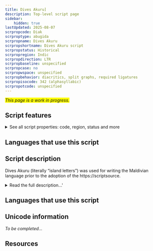 ```yaml
---
title: Dives Akuru]
description: Top-level script page
sidebar:
    hidden: true
lastUpdated: 2025-08-07
scrpropcode: Diak
scrproptype: abugida
scrpropname: Dives Akuru
scrpropshortname: Dives Akuru script
scrpropstatus: Historical
scrpropregion: Indic
scrpropdirection: LTR
scrpropbaseline: unspecified
scrpropcase: no
scrpropwspace: unspecified
scrpropbehavior: diacritics, split graphs, required ligatures
scrpropisocode: 342 (alphasyllabic)
scrpropotcode: unspecified
---
```


<span style='background-color:yellow'>_This page is a work in progress._</span>


## Script features

<details>
<summary> See all script properties: code, region, status and more</summary>
<ScriptInfo />
</details>

## Languages that use this script

<WsList script='Diak' wsMax='5' />

## Script description

Dives Akuru (literally “island letters”) was used for writing the Maldivian language prior to the adoption of the https://scriptsource.

<details><summary>Read the full description...'</summary>_Not yet available._</details>

## Languages that use this script

<WsList script='Diak' wsMax='5' />

## Unicode information

_To be completed..._

## Resources

<ScriptResources detailSummary='seemore' />

